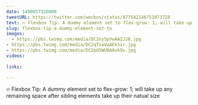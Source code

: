 ```yaml
---
date: 1498057326000
tweetURL: https://twitter.com/wesbos/status/877542146752073728
text: 🔥 Flexbox Tip: A dummy element set to flex-grow: 1; will take up any remaining space after sibling elements take up their natual size 
slug: flexbox-tip-a-dummy-element-set-to
images:
  - https://pbs.twimg.com/media/DC2nySpVwAAZJ28.jpg
- https://pbs.twimg.com/media/DC2qTxaVwAEkSir.jpg
- https://pbs.twimg.com/media/DC2pQ5WU0AAvk9v.jpg
videos:
  
links:
  
---
```

🔥 Flexbox Tip: A dummy element set to flex-grow: 1; will take up any remaining space after sibling elements take up their natual size
